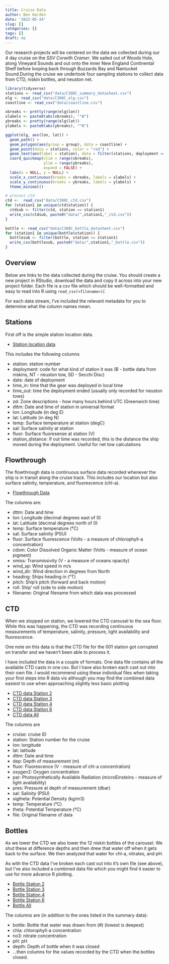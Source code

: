 ```yaml
---
title: Cruise Data
author: Ben Harden
date: '2022-05-24'
slug: []
categories: []
tags: []
draft: no
---
```


Our research projects will be centered on the data we collected during our 4 day cruise on the *SSV Corwith Cramer*. We sailed out of Woods Hole, along Vineyard Sounds and out onto the inner New England Continental Shelf before looping back through Buzzards Bay and Nantucket Sound.During the cruise we undertook four sampling stations to collect data from CTD, niskin bottles, and neuston net.

```r
library(tidyverse)
stations <- read_csv("data/C308C_summary_datasheet.csv")
elg <- read_csv("data/C308C_elg.csv")
coastline <- read_csv("data/coastline.csv")

xbreaks <- pretty(range(elg$lon))
xlabels <- paste0(abs(xbreaks), "°W")
ybreaks <- pretty(range(elg$lat))
ylabels <- paste0(abs(ybreaks), "°N")

ggplot(elg, aes(lon, lat)) +
  geom_path() +
  geom_polygon(aes(group = group), data = coastline) +
  geom_point(data = stations, color = "red") +
  geom_text(aes(label = station), data = filter(stations, deployment == "B" | deployment == "HC"), nudge_x = -.06) +
  coord_quickmap(xlim = range(xbreaks),
                 ylim = range(ybreaks),
                 expand = FALSE) +
  labs(x = NULL, y = NULL) +
  scale_x_continuous(breaks = xbreaks, labels = xlabels) +
  scale_y_continuous(breaks = ybreaks, labels = ylabels) +
  theme_minimal()

# process ctd
ctd <-  read_csv("data/C308C_ctd.csv")
for (station1 in unique(ctd$station)) {
  ctdsub <- filter(ctd, station == station1)
  write_csv(ctdsub, paste0("data/",station1,"_ctd.csv"))
}

bottle <- read_csv("data/C308C_bottle_datasheet.csv")
for (station1 in unique(bottle$station)) {
  bottlesub <- filter(bottle, station == station1)
  write_csv(bottlesub, paste0("data/",station1,"_bottle.csv"))
}

```


## Overview

Below are links to the data collected during the cruise. You should create a new project in RStudio, download the data and copy it across into your new project folder. Each file is a csv file which should be well-formatted and easy to read into R using `read_csv(<filename>)`/.

For each data stream, I've included the relevant metadata for you to determine what the column names mean.

## Stations

First off is the simple station location data. 

* [Station location data](data/C308C_summary_datasheet.csv)

This includes the following columns

* station: station number
* deployment: code for what kind of station it was (B - bottle data from niskins, NT - neuston tow, SD - Secchi Disc)
* date: date of deployment
* time_in: time that the gear was deployed in local time
* time_out: time the deployment ended (usually only recorded for neuston tows)
* zd: Zone descriptions - how many hours behind UTC (Greenwich time)
* dttm: Date and time of station in universal format
* lon: Longitude (in deg E)
* lat: Latitude (in deg N)
* temp: Surface temperature at station (degC)
* sal: Surface salinity at station 
* fluor: Surface fluoresense at station (V)
* station_distance: If out time was recorded, this is the distance the ship moved during the deployment. Useful for net tow calculations 

## Flowthrough

The flowthrough data is continuous surface data recorded whenever the ship is in transit along the cruise track. This includes our location but also surface salinity, temperature, and fluorescence (chl-a).

* [Flowthrough Data](data/C308C_elg.csv)

The columns are:

* dttm: Date and time
* lon: Longitude (decimal degrees east of 0)
* lat: Latitude (decimal degrees north of 0)
* temp: Surface temperature (°C)
* sal: Surface salinity (PSU)
* fluor: Surface fluorescence (Volts - a measure of chlorophyll-a concentration)
* cdom: Color Dissolved Organic Matter (Volts - measure of ocean pigment)
* xmiss: Transmissivity (V - a measure of oceans opacity)
* wind_sp: Wind speed in m/s
* wind_dir: Wind direction in degrees from North
* heading: Ships heading in (°T)
* pitch: Ship's pitch (forward and back motion)
* roll: Ship' roll (side to side motion)
* filename: Original filename from which data was processed


## CTD

When we stopped on station, we lowered the CTD carousel to the sea floor. While this was happening, the CTD was recording continuous measurements of temperature, salinity, pressure, light availability and fluorescence.

One note on this data is that the CTD file for the 001 station got corrupted on transfer and we haven't been able to process it.

I have included the data in a couple of formats. One data file contains all the available CTD casts in one csv. But I have also broken each cast out into their own file. I would recommend using these individual files when taking your first steps into R data vis although you may find the combined data easiest to use when approaching slightly less basic plotting

* [CTD data Station 2](data/C308C-002_ctd.csv)
* [CTD data Station 3](data/C308C-003_ctd.csv)
* [CTD data Station 4](data/C308C-004_ctd.csv)
* [CTD data Station 6](data/C308C-006_ctd.csv)
* [CTD data All](data/C308C_ctd.csv)

The columns are 

* cruise: cruise ID
* station: Station number for the cruise
* lon: longitude
* lat: latitude
* dttm: Date and time
* dep: Depth of measurement (m)
* fluor: Fluorescence (V - measure of chl-a concentration)
* oxygen2: Oxygen concentration
* par: Photosynthetically Available Radiation (microEinsteins - measure of light availability)
* pres: Pressure at depth of measurement (dbar)
* sal: Salinity (PSU)
* sigtheta: Potential Density (kg/m3)
* temp: Temperature (°C)
* theta: Potential Temperature (°C)
* file: Original filename of data

## Bottles

As we lower the CTD we also lower the 12 niskin bottles of the carousel. We shut these at difference depths and then drew that water off when it gets back to the surface. We then analyzed that water for chl-a, nitrates, and pH.

As with the CTD data I've broken each cast out into it's own file (see above), but I've also included a combined data file which you might find it easier to use for more advance R plotting.


* [Bottle Station 2](data/C308C-002_bottle.csv)
* [Bottle Station 3](data/C308C-003_bottle.csv)
* [Bottle Station 4](data/C308C-004_bottle.csv)
* [Bottle Station 6](data/C308C-006_bottle.csv)
* [Bottle All](data/C308C_bottle_datasheet.csv)


The columns are (in addition to the ones listed in the summary data):

* bottle: Bottle that water was drawn from (#) (lowest is deepest)
* chla: chlorophyll-a concentration
* no3: nitrate concentration
* pH: pH
* depth: Depth of bottle when it was closed
* ...then columns for the values recorded by the CTD when the bottles closed.